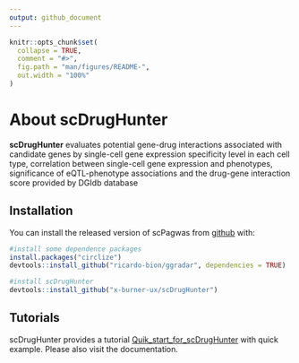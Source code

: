 ```yaml
---
output: github_document
---
```


<!-- README.md is generated from README.Rmd. Please edit that file -->

```r
knitr::opts_chunk$set(
  collapse = TRUE,
  comment = "#>",
  fig.path = "man/figures/README-",
  out.width = "100%"
)
```

# About scDrugHunter

<!-- badges: start -->
<!-- badges: end -->

**scDrugHunter** evaluates potential gene-drug interactions associated with candidate genes by single-cell gene expression specificity level in each cell type,  correlation between single-cell gene expression and phenotypes, significance of eQTL-phenotype associations and the drug-gene interaction score provided by DGIdb database

## Installation

You can install the released version of scPagwas from [github](https://github.com/x-burner-ux/scDrugHunter) with:

```r
#install some dependence packages
install.packages("circlize")
devtools::install_github("ricardo-bion/ggradar", dependencies = TRUE)

#install scDrugHunter
devtools::install_github("x-burner-ux/scDrugHunter")
```

## Tutorials

scDrugHunter provides a tutorial [Quik_start_for_scDrugHunter](https://github.com/x-burner-ux/x-burner-ux.github.io/blob/main/scDrugHunter/article/Quik_start_for_scDrugHunter.html) with quick example. Please also visit the documentation.
